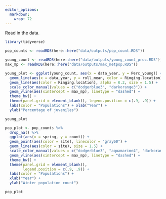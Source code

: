 ```yaml
---
editor_options: 
  markdown: 
    wrap: 72
---
```


Read in the data.

```r

library(tidyverse)

pop_counts <- readRDS(here::here("data/outputs/pop_count.RDS"))

young_count <- readRDS(here::here("data/outputs/young_count_proc.RDS")) 
max_mp <- readRDS(here::here("data/outputs/max_metpop.RDS"))
```

```r
young_plot <- ggplot(young_count, aes(x = data_year, y = Perc_young)) + 
  geom_line(aes(x = data_year, y = roll_mean, color = Ringing.location), size = 2) + 
  geom_line(aes(color = Ringing.location), alpha = 0.2, size = 1.5) + 
  scale_color_manual(values = c("dodgerblue3", "darkorange3")) + 
  geom_vline(aes(xintercept = max_mp), linetype = "dashed") + 
  theme_bw() + 
  theme(panel.grid = element_blank(), legend.position = c(.9, .9)) + 
  labs(color = "Populations") + xlab("Year") + 
  ylab("Percentage of juveniles")

young_plot
```

```r
pop_plot <- pop_counts %>% 
  drop_na() %>% 
  ggplot(aes(x = spring, y = count)) + 
  geom_point(aes(color = site), linecolor = "gray60") + 
  geom_line(aes(color = site), size = 1.5) + 
  scale_color_manual(values = c("dodgerblue3", "aquamarine4", "darkorange3")) + 
  geom_vline(aes(xintercept = max_mp), linetype = "dashed") + 
  theme_bw() + 
  theme(panel.grid = element_blank(), 
        legend.position = c(.9, .9)) + 
  labs(color = "Populations") + 
  xlab("Year") + 
  ylab("Winter population count")

pop_plot

```
